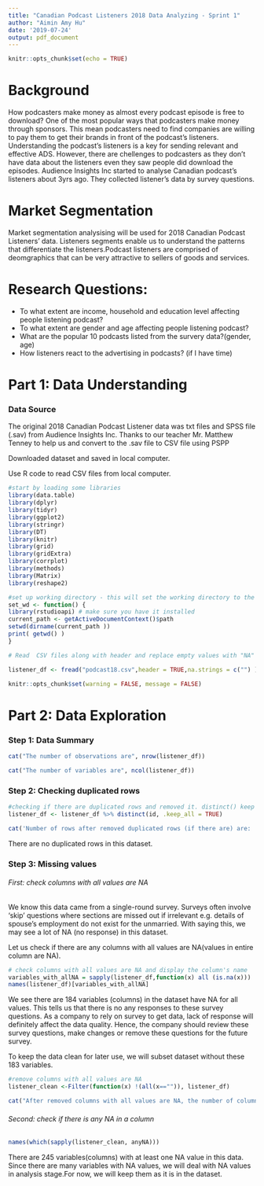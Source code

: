 ```yaml
---
title: "Canadian Podcast Listeners 2018 Data Analyzing - Sprint 1"
author: "Aimin Amy Hu"
date: '2019-07-24'
output: pdf_document
---
```


```r
knitr::opts_chunk$set(echo = TRUE)
```
# Background
How podcasters make money as almost every podcast episode is free to download? One of the most popular ways that podcasters make money through sponsors. This mean podcasters need to find  companies are willing to pay them to get their brands in front of the podcast's listeners. Understanding the podcast's listeners is a key for sending relevant and effective ADS. However, there are chellenges to podcasters as they don't have data about the listeners even they saw people did download the episodes. Audience Insights Inc started to analyse Canadian podcast's listeners about 3yrs ago. They collected listener's data by survey questions.

# Market Segmentation
Market segmentation analysising will be used for 2018 Canadian Podcast Listeners' data. 
Listeners segments enable us to understand the patterns that differentiate the listeners.Podcast listeners are comprised of deomgraphics that can be very attractive to sellers of goods and services.

# Research Questions:

* To what extent are income, household and education level affecting people listening podcast?
* To what extent are gender and age affecting people listening podcast?
* What are the popular 10 podcasts listed from the survery data?(gender, age)
* How listeners react to the advertising in podcasts? (if I have time)

# Part 1: Data Understanding

### Data Source

The original 2018 Canadian Podcast Listener data was txt files and SPSS file (.sav) from Audience Insights Inc. Thanks to our teacher Mr. Matthew Tenney to help us and convert to the .sav file to CSV file using PSPP

Downloaded dataset and saved in local computer.

Use R code to read CSV files from local computer.

```r
#start by loading some libraries
library(data.table)
library(dplyr)
library(tidyr)
library(ggplot2)
library(stringr)
library(DT)
library(knitr)
library(grid)
library(gridExtra)
library(corrplot)
library(methods)
library(Matrix)
library(reshape2)
```

```r
#set up working directory - this will set the working directory to the same folder as your R studio RMD file - ensure that the CSVs outlined below are also in this folder
set_wd <- function() {
library(rstudioapi) # make sure you have it installed
current_path <- getActiveDocumentContext()$path 
setwd(dirname(current_path ))
print( getwd() )
}
```
```r
# Read  CSV files along with header and replace empty values with "NA" when read the CSV file.

listener_df <- fread("podcast18.csv",header = TRUE,na.strings = c("") )

```
```r
knitr::opts_chunk$set(warning = FALSE, message = FALSE)
```
# Part 2: Data Exploration

### Step 1: Data Summary

```r
cat("The number of observations are", nrow(listener_df))
```
```r
cat("The number of variables are", ncol(listener_df))
```
### Step 2: Checking duplicated rows

```r
#checking if there are duplicated rows and removed it. distinct() keep only unique/distinct rows from a data frame.
listener_df <- listener_df %>% distinct(id, .keep_all = TRUE)
```       
```r
cat('Number of rows after removed duplicated rows (if there are) are: ', nrow(listener_df))          
```
There are no duplicated rows in this dataset.

### Step 3: Missing values

###### First: check columns with all values are NA

We know this data came from a single-round survey. Surveys often involve ‘skip’ questions where sections are missed out if irrelevant e.g. details of spouse’s employment do not exist for the unmarried. With saying this, we may see a lot of NA (no response) in this dataset.

Let us check if there are any columns with all values are NA(values in entire column are NA).

```r
# check columns with all values are NA and display the column's name
variables_with_allNA = sapply(listener_df,function(x) all (is.na(x)))
names(listener_df)[variables_with_allNA]
```

We see there are 184 variables (columns) in the dataset have NA for all values. This tells us that there is no any responses to these survey questions. As a company to rely on survey to get data, lack of response will definitely affect the data quality. Hence, the company should review these survey questions, make changes or remove these questions for the future survey.

To keep the data clean for later use, we will subset dataset without these 183 variables.

```r
#remove columns with all values are NA
listener_clean <-Filter(function(x) !(all(x=="")), listener_df)
```
```r
cat("After removed columns with all values are NA, the number of columns are now", ncol(listener_clean))
```

###### Second: check if there is any NA in a column

```r
names(which(sapply(listener_clean, anyNA)))
```
There are 245 variables(columns) with at least one NA value in this data. Since there are many variables with NA values, we will deal with NA values in analysis stage.For now, we will keep them as it is in the dataset.

